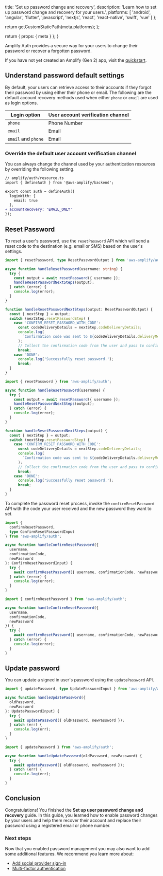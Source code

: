 
  title: 'Set up password change and recovery',
  description:
    'Learn how to set up password change and recovery for your users.',
  platforms: [
    'android',
    'angular',
    'flutter',
    'javascript',
    'nextjs',
    'react',
    'react-native',
    'swift',
    'vue'
  ]
};

  return getCustomStaticPath(meta.platforms);
};

  return {
    props: {
      meta
    }
  };
}

Amplify Auth provides a secure way for your users to change their password or recover a forgotten password. 

If you have not yet created an Amplify (Gen 2) app, visit the [quickstart](/gen2/start/quickstart).

## Understand password default settings

By default, your users can retrieve access to their accounts if they forgot their password by using either their phone or email. The following are the default account recovery methods used when either `phone` or `email` are used as login options.

| Login option        | User account verification channel |
| ------------------- | --------------------------------- |
| `phone`             | Phone Number                      |
| `email`             | Email                             |
| `email` and `phone` | Email                             |


### Override the default user account verification channel

You can always change the channel used by your authentication resources by overriding the following setting.

```diff title="amplify/auth/resource.ts"
// amplify/auth/resource.ts
import { defineAuth } from '@aws-amplify/backend';

export const auth = defineAuth({
  loginWith: {
    email: true
  },
+ accountRecovery: 'EMAIL_ONLY'
});
```

## Reset Password

To reset a user's password, use the `resetPassword` API which will send a reset code to the destination (e.g. email or SMS) based on the user's settings.

<BlockSwitcher>
<Block name="TypeScript">

```ts
import { resetPassword, type ResetPasswordOutput } from 'aws-amplify/auth';

async function handleResetPassword(username: string) {
  try {
    const output = await resetPassword({ username });
    handleResetPasswordNextSteps(output);
  } catch (error) {
    console.log(error);
  }
}

function handleResetPasswordNextSteps(output: ResetPasswordOutput) {
  const { nextStep } = output;
  switch (nextStep.resetPasswordStep) {
    case 'CONFIRM_RESET_PASSWORD_WITH_CODE':
      const codeDeliveryDetails = nextStep.codeDeliveryDetails;
      console.log(
        `Confirmation code was sent to ${codeDeliveryDetails.deliveryMedium}`
      );
      // Collect the confirmation code from the user and pass to confirmResetPassword.
      break;
    case 'DONE':
      console.log('Successfully reset password.');
      break;
  }
}
```

</Block>
<Block name="JavaScript">

```js
import { resetPassword } from 'aws-amplify/auth';

async function handleResetPassword(username) {
  try {
    const output = await resetPassword({ username });
    handleResetPasswordNextSteps(output);
  } catch (error) {
    console.log(error);
  }
}

function handleResetPasswordNextSteps(output) {
  const { nextStep } = output;
  switch (nextStep.resetPasswordStep) {
    case 'CONFIRM_RESET_PASSWORD_WITH_CODE':
      const codeDeliveryDetails = nextStep.codeDeliveryDetails;
      console.log(
        `Confirmation code was sent to ${codeDeliveryDetails.deliveryMedium}`
      );
      // Collect the confirmation code from the user and pass to confirmResetPassword.
      break;
    case 'DONE':
      console.log('Successfully reset password.');
      break;
  }
}
```

</Block>
</BlockSwitcher>

To complete the password reset process, invoke the `confirmResetPassword` API with the code your user received and the new password they want to set.

<BlockSwitcher>
<Block name="TypeScript">

```ts
import {
  confirmResetPassword,
  type ConfirmResetPasswordInput
} from 'aws-amplify/auth';

async function handleConfirmResetPassword({
  username,
  confirmationCode,
  newPassword
}: ConfirmResetPasswordInput) {
  try {
    await confirmResetPassword({ username, confirmationCode, newPassword });
  } catch (error) {
    console.log(error);
  }
}
```

</Block>
<Block name="JavaScript">

```js
import { confirmResetPassword } from 'aws-amplify/auth';

async function handleConfirmResetPassword({
  username,
  confirmationCode,
  newPassword
}) {
  try {
    await confirmResetPassword({ username, confirmationCode, newPassword });
  } catch (error) {
    console.log(error);
  }
}
```

</Block>
</BlockSwitcher>


## Update password

You can update a signed in user's password using the `updatePassword` API.

<BlockSwitcher>
<Block name="TypeScript">

```ts
import { updatePassword, type UpdatePasswordInput } from 'aws-amplify/auth';

async function handleUpdatePassword({
  oldPassword,
  newPassword
}: UpdatePasswordInput) {
  try {
    await updatePassword({ oldPassword, newPassword });
  } catch (err) {
    console.log(err);
  }
}
```

</Block>
<Block name="JavaScript">

```js
import { updatePassword } from 'aws-amplify/auth';

async function handleUpdatePassword(oldPassword, newPassword) {
  try {
    await updatePassword({ oldPassword, newPassword });
  } catch (err) {
    console.log(err);
  }
}
```

</Block>
</BlockSwitcher>

## Conclusion

Congratulations! You finished the **Set up user password change and recovery** guide. In this guide, you learned how to enable password changes by your users and help them recover their account and replace their password using a registered email or phone number.

### Next steps

Now that you enabled password management you may also want to add some additional features. We recommend you learn more about:

- [Add social provider sign-in](/gen2/build-a-backend/auth/add-social-provider/)
- [Multi-factor authentication](/gen2/build-a-backend/auth/manage-mfa/)
